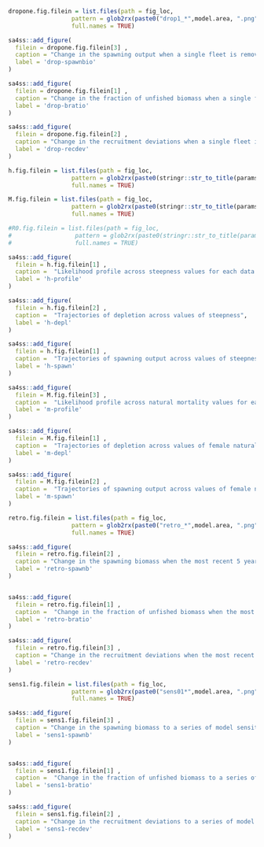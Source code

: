 <!-- ======================================================================= -->
<!-- **************************   Sensitivity  ***************************** --> 
<!-- ======================================================================= -->

<!-- drop 1-->

```r
dropone.fig.filein = list.files(path = fig_loc,  
                  pattern = glob2rx(paste0("drop1_*",model.area, ".png")), 
                  full.names = TRUE)
```


```r
sa4ss::add_figure(
  filein = dropone.fig.filein[3] ,
  caption = "Change in the spawning output when a single fleet is removed from the model",
  label = 'drop-spawnbio'
)

sa4ss::add_figure(
  filein = dropone.fig.filein[1] ,
  caption = "Change in the fraction of unfished biomass when a single fleet is removed from the model",
  label = 'drop-bratio'
)

sa4ss::add_figure(
  filein = dropone.fig.filein[2] ,
  caption = "Change in the recruitment deviations when a single fleet is removed from the model",
  label = 'drop-recdev'
)
```







<!-- ======================================================================= -->
<!-- ************************** Likelihood Profile ************************* --> 
<!-- ======================================================================= -->


```r
h.fig.filein = list.files(path = fig_loc,  
                  pattern = glob2rx(paste0(stringr::str_to_title(params$model),"*Steepness*.png")),
                  full.names = TRUE)

M.fig.filein = list.files(path = fig_loc,  
                  pattern = glob2rx(paste0(stringr::str_to_title(params$model),"*NatMort*.png")),
                  full.names = TRUE)

#R0.fig.filein = list.files(path = fig_loc,  
#                  pattern = glob2rx(paste0(stringr::str_to_title(params$model),"*R0*.png")),
#                  full.names = TRUE)

```

<!--steepness-->

```r
sa4ss::add_figure(
  filein = h.fig.filein[1] ,
  caption =  "Likelihood profile across steepness values for each data type",
  label = 'h-profile'
)

sa4ss::add_figure(
  filein = h.fig.filein[2] ,
  caption =  "Trajectories of depletion across values of steepness",
  label = 'h-depl'
)

sa4ss::add_figure(
  filein = h.fig.filein[1] ,
  caption =  "Trajectories of spawning output across values of steepness",
  label = 'h-spawn'
)
```


```r
sa4ss::add_figure(
  filein = M.fig.filein[3] ,
  caption =  "Likelihood profile across natural mortality values for each data type",
  label = 'm-profile'
)

sa4ss::add_figure(
  filein = M.fig.filein[1] ,
  caption =  "Trajectories of depletion across values of female natural mortality",
  label = 'm-depl'
)

sa4ss::add_figure(
  filein = M.fig.filein[2] ,
  caption =  "Trajectories of spawning output across values of female natural mortality",
  label = 'm-spawn'
)
```









<!-- ======================================================================= -->
<!-- *******************     Retrospectives    ***************************** --> 
<!-- ======================================================================= -->
```r
retro.fig.filein = list.files(path = fig_loc,  
                  pattern = glob2rx(paste0("retro_*",model.area, ".png")), 
                  full.names = TRUE)

```


```r
sa4ss::add_figure(
  filein = retro.fig.filein[2] ,
  caption = "Change in the spawning biomass when the most recent 5 years of data area removed sequentially",
  label = 'retro-spawnb'
)


sa4ss::add_figure(
  filein = retro.fig.filein[1] ,
  caption =  "Change in the fraction of unfished biomass when the most recent 5 years of data area removed sequentially",
  label = 'retro-bratio'
)

sa4ss::add_figure(
  filein = retro.fig.filein[3] ,
  caption = "Change in the recruitment deviations when the most recent 5 years of data area removed sequentially",
  label = 'retro-recdev'
)
```



<!-- ======================================================================= -->
<!-- *******************     Other sensitivities**************************** --> 
<!-- ======================================================================= -->

```r
sens1.fig.filein = list.files(path = fig_loc,  
                  pattern = glob2rx(paste0("sens01*",model.area, ".png")), 
                  full.names = TRUE)
```


```r
sa4ss::add_figure(
  filein = sens1.fig.filein[3] ,
  caption = "Change in the spawning biomass to a series of model sensitivity runs",
  label = 'sens1-spawnb'
)


sa4ss::add_figure(
  filein = sens1.fig.filein[1] ,
  caption =  "Change in the fraction of unfished biomass to a series of model sensitivity runs",
  label = 'sens1-bratio'
)

sa4ss::add_figure(
  filein = sens1.fig.filein[2] ,
  caption = "Change in the recruitment deviations to a series of model sensitivity runs",
  label = 'sens1-recdev'
)
```

